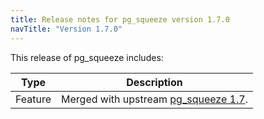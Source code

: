 ```yaml
---
title: Release notes for pg_squeeze version 1.7.0
navTitle: "Version 1.7.0"
---
```


This release of pg_squeeze includes:

| Type    | Description                                                                                                     |
|---------|-----------------------------------------------------------------------------------------------------------------|
| Feature | Merged with upstream [pg_squeeze 1.7](https://github.com/cybertec-postgresql/pg_squeeze/releases/tag/REL1_7_0). |